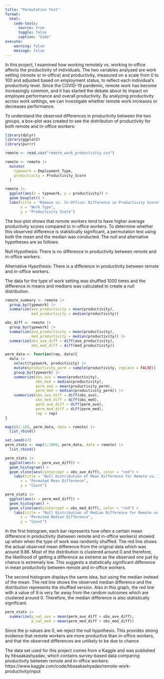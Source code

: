 ```yaml
---
title: "Permutation Test"
format:
  html: 
    code-tools:
      source: true
      toggle: false
      caption: "Code"
execute:
    warning: false
    message: false
---
```


In this project, I examined how working remotely vs. working in-office affects the productivity of individuals. The two variables analyzed are work setting (remote or in-office) and productivity, measured on a scale from 0 to 100 and adjusted based on employment status, to reflect each individual’s productivity level. Since the COVID-19 pandemic, remote work has become increasingly common, and it has started the debate about its impact on employee performance and overall productivity. By analyzing productivity across work settings, we can investigate whether remote work increases or decreases performance.

To understand the observed differences in productivity between the two groups, a box-plot was created to see the distribution of productivity for both remote and in-office workers:

```r
library(dplyr)
library(ggplot2)
library(purrr)

remote <- read.csv("remote_work_productivity.csv")

remote <- remote |> 
  mutate(
    typework = Employment_Type,
    productivity = Productivity_Score
  )

remote |> 
  ggplot(aes(x = typework, y = productivity)) +
  geom_boxplot() +
  labs(title = "Remove vs. In-Office: Difference in Productivity Score",
       x = "Work Type",
       y = "Productivity Score")
```
The box-plot shows that remote workers tend to have higher average productivity scores compared to in-office workers. To determine whether this observed difference is statistically significant, a permutation test using both the mean and the median was conducted. The null and alternative hypotheses are as follows:

Null Hypothesis: There is no difference in productivity between remote and in-office workers.

Alternative Hypothesis: There is a difference in productivity between remote and in-office workers.

The data for the type of work setting was shuffled 1000 times and the difference in means and medians was calculated to create a null distribution.

```r
remote_summary <- remote |> 
  group_by(typework) |> 
  summarize(ave_productivity = mean(productivity),
            med_productivity = median(productivity))

obs_diff <- remote |> 
  group_by(typework) |> 
  summarize(ave_productivity = mean(productivity),
            med_productivity = median(productivity)) |> 
  summarize(obs_ave_diff = diff(ave_productivity),
            obs_med_diff = diff(med_productivity))

perm_data <- function(rep, data){
  data |> 
    select(typework, productivity) |> 
    mutate(productivity_perm = sample(productivity, replace = FALSE)) |> 
    group_by(typework) |> 
    summarize(obs_ave = mean(productivity),
              obs_med = median(productivity),
              perm_ave = mean(productivity_perm),
              perm_med = median(productivity_perm)) |> 
    summarize(obs_ave_diff = diff(obs_ave),
              obs_med_diff = diff(obs_med),
              perm_ave_diff = diff(perm_ave),
              perm_med_diff = diff(perm_med),
              rep = rep)
}

map(c(1:10), perm_data, data = remote) |> 
  list_rbind()

set.seed(47)
perm_stats <- map(1:1000, perm_data, data = remote) |> 
  list_rbind()

perm_stats |> 
  ggplot(aes(x = perm_ave_diff)) + 
  geom_histogram() + 
  geom_vline(aes(xintercept = obs_ave_diff), color = "red") + 
    labs(title = "Null Distribution of Mean Difference for Remote vs. In-Office Work",
       x = "Permuted Mean Difference",
       y = "Count")

perm_stats |> 
  ggplot(aes(x = perm_med_diff)) + 
  geom_histogram() + 
  geom_vline(aes(xintercept = obs_med_diff), color = "red") +
    labs(title = "Null Distribution of Median Difference for Remote vs. In-Office Work",
       x = "Permuted Median Difference",
       y = "Count")
```
In the first histogram, each bar represents how often a certain mean difference in productivity (between remote and in-office workers) showed up when when the type of work was randomly shuffled. The red line shows the actual observed mean difference from the original data which was around 9.86. Most of the distribution is clustered around 0 and therefore, the likelihood of getting a difference as extreme as the observed one just by chance is extremely low. This suggests a statistically significant difference in mean productivity between remote and in-office workers.

The second histogram displays the same idea, but using the median instead of the mean. The red line shows the observed median difference and the distribution represents the shuffled version. Also in this graph, the red line with a value of 9 is very far away from the random outcomes which are clustered around 0. Therefore, the median difference is also statistically significant.

```r
perm_stats |> 
  summarize(p_val_ave = mean(perm_ave_diff > obs_ave_diff),
            p_val_med = mean(perm_med_diff > obs_med_diff))
```
Since the p-values are 0, we reject the null hypothesis. This provides strong evidence that remote workers are more productive than in-office workers, and that the observed differences are unlikely to be due to chance

The data set used for this project comes from a Kaggle and was published by hbsaakashyadav, which contains survey-based data comparing productivity between remote and in-office workers: https://www.kaggle.com/code/hbsaakashyadav/remote-work-productivity/input

